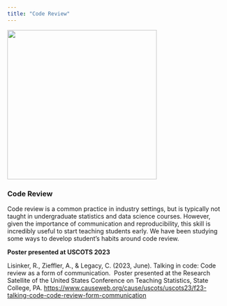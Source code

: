 ```yaml
---
title: "Code Review"
---
```


![](/img/code.png){fig-align="center" width="342"}

### Code Review

Code review is a common practice in industry settings, but is typically not taught in undergraduate statistics and data science courses. However, given the importance of communication and reproducibility, this skill is incredibly useful to start teaching students early. We have been studying some ways to develop student's habits around code review.

**Poster presented at USCOTS 2023**

Lisinker, R., Zieffler, A., & Legacy, C. (2023, June). Talking in code: Code review as a form of communication.  Poster presented at the Research Satellite of the United States Conference on Teaching Statistics, State College, PA. <https://www.causeweb.org/cause/uscots/uscots23/f23-talking-code-code-review-form-communication>
